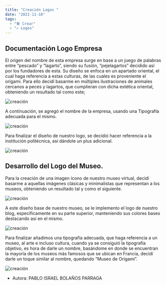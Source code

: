 ```yaml
---
title: "Creación Logos "
date: "2021-11-18"
tags:
  - "🛠️ Crear"
  - "✍️ Logos"
---
```


## Documentación Logo Empresa

El origen del nombre de esta empresa surge en base a un juego de palabras entre “pescado” y “lagarto”, siendo su fusión, “pejelagartos” decidido así por los fundadores de esta.
Su diseño se enfoca en un apartado oriental, el cual haga referencia a estas culturas, de las cuales es proveniente el origami. Para ello decidí basarme en múltiples ilustraciones de animales cercanos a peces y lagartos, que cumplieran con dicha estética oriental, obteniendo un resultado tal como este;

![ creación](/images/creacion-logos/4.png)

A continuación, se agregó el nombre de la empresa, usando una Tipografía adecuada para el mismo.

![ creación](/images/creacion-logos/5.png)

Para finalizar el diseño de nuestro logo, se decidió hacer referencia a la institución politécnica, así dándole un plus adicional.

![ creación](/images/creacion-logos/6.png)

## Desarrollo del Logo del Museo.

Para la creación de una imagen ícono de nuestro museo virtual, decidí basarme a aquellas imágenes clásicas y minimalistas que representan a los museos, obteniendo un resultado tal y como el siguiente.

![ creación](/images/creacion-logos/1.png)

A este diseño base de nuestro museo, se le implemento el logo de nuestro blog, específicamente en su parte superior, manteniendo sus colores bases destacando así en el mismo.

![ creación](/images/creacion-logos/2.png)

Para finalizar añadimos una tipografía adecuada, que haga referencia a un museo, al arte e incluso cultura, cuando ya se consiguió la tipografía objetivo, es hora de darle un nombre, basándome en donde se encuentran la mayoría de los museos más famosos que se ubican en Francia, decidí darle un toque similar al nombre, quedando “Museo de Origami”.

![ creación](/images/creacion-logos/3.png)

- Autora: PABLO ISRAEL BOLAÑOS PARRAGA
